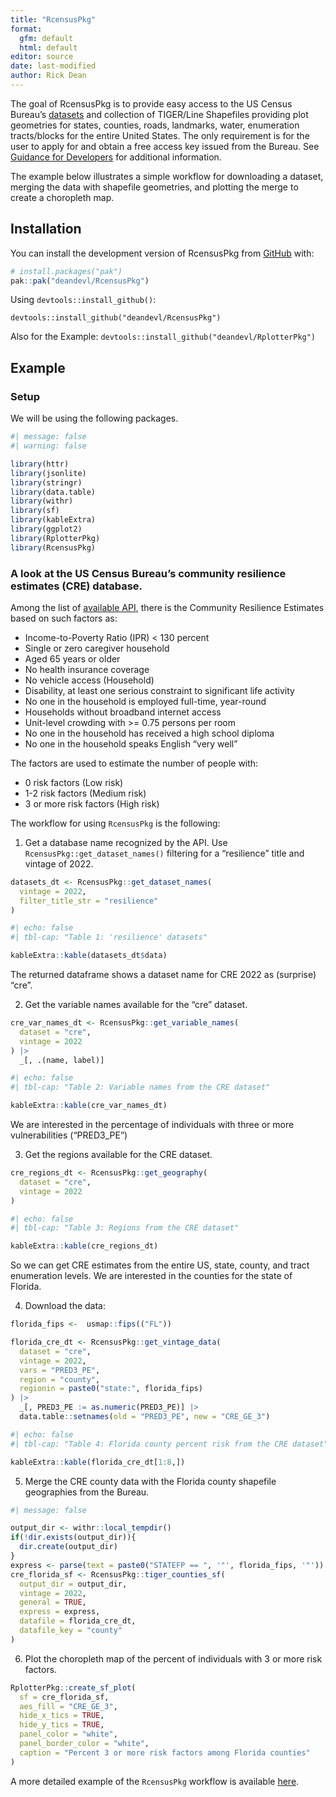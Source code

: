 ```yaml
---
title: "RcensusPkg"
format: 
  gfm: default
  html: default
editor: source
date: last-modified
author: Rick Dean
---
```


The goal of RcensusPkg is to provide easy access to the US Census Bureau’s [datasets](https://www.census.gov/data/developers/data-sets.html) and collection of TIGER/Line Shapefiles providing plot geometries for states, counties, roads, landmarks, water, enumeration tracts/blocks for the entire United States. The only requirement is for the user to apply for and obtain a free access key issued from the Bureau. See [Guidance for Developers](https://www.census.gov/data/developers/guidance.html) for additional information.

The example below illustrates a simple workflow for downloading a dataset, merging the data with shapefile geometries, and plotting the merge to create a choropleth map.

## Installation

You can install the development version of RcensusPkg from [GitHub](https://github.com/) with:

``` r
# install.packages("pak")
pak::pak("deandevl/RcensusPkg")
```

Using `devtools::install_github()`:

`devtools::install_github("deandevl/RcensusPkg")`

Also for the Example: `devtools::install_github("deandevl/RplotterPkg")`

## Example

### Setup

We will be using the following packages.

```r
#| message: false
#| warning: false

library(httr)
library(jsonlite)
library(stringr)
library(data.table)
library(withr)
library(sf)
library(kableExtra)
library(ggplot2)
library(RplotterPkg)
library(RcensusPkg)
```

### A look at the US Census Bureau’s community resilience estimates (CRE) database.

Among the list of [available API](https://www.census.gov/data/developers/data-sets.html), there is the Community Resilience Estimates based on such factors as:

-   Income-to-Poverty Ratio (IPR) \< 130 percent
-   Single or zero caregiver household
-   Aged 65 years or older
-   No health insurance coverage
-   No vehicle access (Household)
-   Disability, at least one serious constraint to significant life activity
-   No one in the household is employed full-time, year-round
-   Households without broadband internet access
-   Unit-level crowding with \>= 0.75 persons per room
-   No one in the household has received a high school diploma
-   No one in the household speaks English “very well”

The factors are used to estimate the number of people with:

-   0 risk factors (Low risk)
-   1-2 risk factors (Medium risk)
-   3 or more risk factors (High risk)

The workflow for using `RcensusPkg` is the following:

1.  Get a database name recognized by the API. Use `RcensusPkg::get_dataset_names()` filtering for a “resilience” title and vintage of 2022.

```r
datasets_dt <- RcensusPkg::get_dataset_names(
  vintage = 2022,
  filter_title_str = "resilience"
)
```

```r
#| echo: false
#| tbl-cap: "Table 1: 'resilience' datasets"

kableExtra::kable(datasets_dt$data)
```

The returned dataframe shows a dataset name for CRE 2022 as (surprise) "cre".

2.  Get the variable names available for the "cre" dataset.

```r
cre_var_names_dt <- RcensusPkg::get_variable_names(
  dataset = "cre",
  vintage = 2022
) |> 
  _[, .(name, label)]
```

```r
#| echo: false
#| tbl-cap: "Table 2: Variable names from the CRE dataset"

kableExtra::kable(cre_var_names_dt)
```

We are interested in the percentage of individuals with three or more vulnerabilities ("PRED3_PE")

3.  Get the regions available for the CRE dataset.

```r
cre_regions_dt <- RcensusPkg::get_geography(
  dataset = "cre",
  vintage = 2022
)
```

```r
#| echo: false
#| tbl-cap: "Table 3: Regions from the CRE dataset"

kableExtra::kable(cre_regions_dt)
```

So we can get CRE estimates from the entire US, state, county, and tract enumeration levels. We are interested in the counties for the state of Florida.

4.  Download the data:

```r
florida_fips <-  usmap::fips(("FL"))

florida_cre_dt <- RcensusPkg::get_vintage_data(
  dataset = "cre",
  vintage = 2022,
  vars = "PRED3_PE",
  region = "county",
  regionin = paste0("state:", florida_fips)
) |> 
  _[, PRED3_PE := as.numeric(PRED3_PE)] |> 
  data.table::setnames(old = "PRED3_PE", new = "CRE_GE_3")
```

```r
#| echo: false
#| tbl-cap: "Table 4: Florida county percent risk from the CRE dataset"

kableExtra::kable(florida_cre_dt[1:8,])
```

5.  Merge the CRE county data with the Florida county shapefile geographies from the Bureau.

```r
#| message: false

output_dir <- withr::local_tempdir()
if(!dir.exists(output_dir)){
  dir.create(output_dir)
}
express <- parse(text = paste0("STATEFP == ", '"', florida_fips, '"'))
cre_florida_sf <- RcensusPkg::tiger_counties_sf(
  output_dir = output_dir,
  vintage = 2022,
  general = TRUE,
  express = express,
  datafile = florida_cre_dt,
  datafile_key = "county"
)
```

6.  Plot the choropleth map of the percent of individuals with 3 or more risk factors.

```r
RplotterPkg::create_sf_plot(
  sf = cre_florida_sf,
  aes_fill = "CRE_GE_3",
  hide_x_tics = TRUE,
  hide_y_tics = TRUE,
  panel_color = "white",
  panel_border_color = "white",
  caption = "Percent 3 or more risk factors among Florida counties"
)
```

A more detailed example of the `RcensusPkg` workflow is available [here](https://rcensuspkg-ex.netlify.app/).
